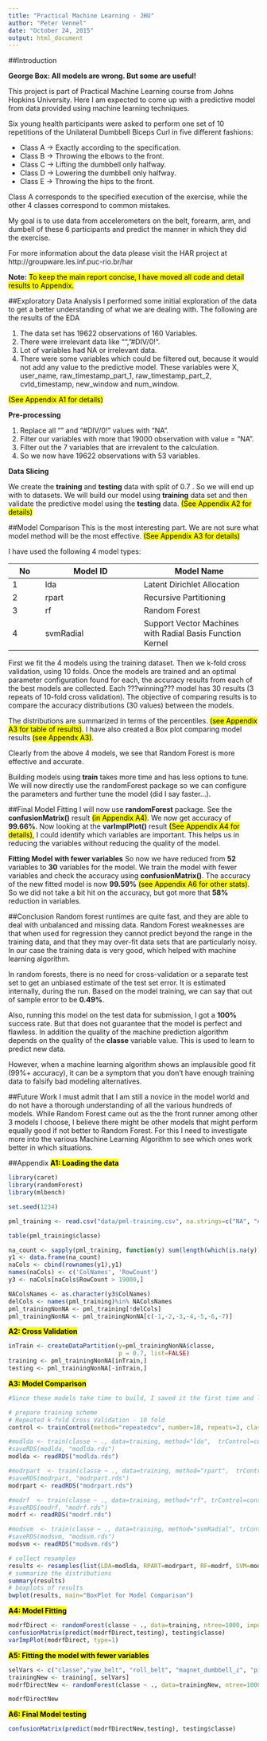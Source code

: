 ```yaml
---
title: "Practical Machine Learning - JHU"
author: "Peter Vennel"
date: "October 24, 2015"
output: html_document
---
```

##Introduction

**George Box: All models are wrong. But some are useful!**

This project is part of Practical Machine Learning course from Johns Hopkins University. Here I am expected to come up with a predictive model from data provided using machine learning techniques.

Six young health participants were asked to perform one set of 10 repetitions of the Unilateral Dumbbell Biceps Curl in five different fashions: 

* Class A -> Exactly according to the specification.
* Class B -> Throwing the elbows to the front.
* Class C -> Lifting the dumbbell only halfway.
* Class D -> Lowering the dumbbell only halfway. 
* Class E -> Throwing the hips to the front. 

Class A corresponds to the specified execution of the exercise, while the other 4 classes correspond to common mistakes.

My goal is to use data from accelerometers on the belt, forearm, arm, and dumbell of these 6 participants and predict the manner in which they did the exercise. 

For more information about the data please visit the HAR project at  http://groupware.les.inf.puc-rio.br/har 

**Note:** <mark>To keep the main report concise, I have moved all code and detail  results to Appendix. </mark>

##Exploratory Data Analysis
I performed some initial exploration of the data to get a better understanding of what we are dealing with. The following are the results of the EDA

1. The data set has 19622 observations of 160 Variables.
2. There were irrelevant data like "", "#DIV/0!".
3. Lot of variables had NA or irrelevant data.
4. There were some variables which could be filtered out, because it would not add any value to the predictive model. These variables were X, user_name, raw_timestamp_part_1, raw_timestamp_part_2, cvtd_timestamp, new_window and num_window.

<mark>(See Appendix A1 for details)</mark>

**Pre-processing**

1. Replace all "" and "#DIV/0!" values with "NA".
2. Filter our variables with more that 19000 observation with value = "NA".
3. Filter out the 7 variables that are irrevalent to the calculation.
4. So we now have 19622 observations with 53 variables.

**Data Slicing**

We create the **training** and **testing** data with split of 0.7 . So we will end up with to datasets. We will build our model using **training** data set and then validate the predictive model using the **testing** data. <mark>(See Appendix A2 for details)</mark>

##Model Comparison
This is the most interesting part. We are not sure what model method will be the most effective. <mark>(See Appendix A3 for details)</mark>

I have used the following 4 model types:

No| Model ID | Model Name
---|---------|-----------
1  | lda | Latent Dirichlet Allocation
2  | rpart | Recursive Partitioning
3  | rf   | Random Forest
4  |svmRadial | Support Vector Machines with Radial Basis Function Kernel

First we fit the 4 models using the training dataset. Then we k-fold cross validation, using 10 folds. Once the models are trained and an optimal parameter configuration found for each, the accuracy results from each of the best models are collected. Each ???winning??? model has 30 results (3 repeats of 10-fold cross validation). The objective of comparing results is to compare the accuracy distributions (30 values) between the models. 
 
The distributions are summarized in terms of the percentiles.  <mark>(see 
Appendix A3 for table of results)</mark>. I have also created a Box plot comparing model results <mark>(see Appendx A3)</mark>.

Clearly from the above 4 models, we see that Random Forest is more effective and accurate.

Building models using **train** takes more time and has less options to tune. We will now directly use the randomForest package so we can configure the parameters and further tune the model (did I say faster...). 

##Final Model Fitting
I will now use **randomForest** package. See the **confusionMatrix()** result <mark>(in Appendix A4)</mark>. We now get accuracy of **99.66%**. Now looking at the **varImplPlot()** result <mark>(See Appendix A4 for details)</mark>, I could identify which variables are important. This helps us in reducing the variables without reducing the quality of the model.        

**Fitting Model with fewer variables**
So now we have reduced from **52** variables to **30** variables for the model. We train the model with fewer variables and check the accuracy using **confusionMatrix()**. The accuracy of the new fitted model is now **99.59%** <mark>(see Appendix A6 for other stats)</mark>. So we did not take a bit hit on the accuracy, but got more that **58%** reduction in variables. 


##Conclusion
Random forest runtimes are quite fast, and they are able to deal with unbalanced and missing data. Random Forest weaknesses are that when used for regression they cannot predict beyond the range in the training data, and that they may over-fit data sets that are particularly noisy. In our case the training data is very good, which helped with machine learning algorithm. 

In random forests, there is no need for cross-validation or a separate test set to get an unbiased estimate of the test set error. It is estimated internally, during the run. Based on the model training, we can say that out of sample error to be **0.49%**.

Also, running this model on the test data for submission, I got a **100%** success rate. But that does not guarantee that the model is perfect and flawless. In addition the quality of the machine prediction algorithm depends on the quality of the **classe** variable value. This is used to learn to predict new data. 

However, when a machine learning algorithm shows an implausible good fit (99%+ accuracy), it can be a symptom that you don't have enough training data to falsify bad modeling alternatives. 

##Future Work
I must admit that I am still a novice in the model world and do not have a thorough understanding of all the various hundreds of models. While Random Forest came out as the the front runner among other 3 models I choose, I believe there might be other models that might perform equally good if not better to Random Forest. For this I need to investigate more into the various Machine Learning Algorithm to see which ones work better in which situations. 


##Appendix
<mark>**A1: Loading the data**</mark>
```r
library(caret)
library(randomForest)
library(mlbench)

set.seed(1234)

pml_training <- read.csv("data/pml-training.csv", na.strings=c("NA", "#DIV/0!", ""))

table(pml_training$classe)

na_count <- sapply(pml_training, function(y) sum(length(which(is.na(y)))))
y1 <- data.frame(na_count)
naCols <- cbind(rownames(y1),y1)
names(naCols) <- c('ColNames', 'RowCount')
y3 <- naCols[naCols$RowCount > 19000,]

NAColsNames <- as.character(y3$ColNames)
delCols <- names(pml_training)%in% NAColsNames
pml_trainingNonNA <- pml_training[!delCols] 
pml_trainingNonNA <- pml_trainingNonNA[c(-1,-2,-3,-4,-5,-6,-7)]

```


<mark>**A2: Cross Validation**</mark>
```r
inTrain <- createDataPartition(y=pml_trainingNonNA$classe,
                               p = 0.7, list=FALSE)
training <- pml_trainingNonNA[inTrain,]
testing <- pml_trainingNonNA[-inTrain,]
```


<mark>**A3: Model Comparison**</mark>
```r
#Since these models take time to build, I saved it the first time and loading them.

# prepare training scheme
# Repeated k-fold Cross Validation - 10 fold
control <- trainControl(method="repeatedcv", number=10, repeats=3, classProbs = TRUE)

#modlda <- train(classe ~ ., data=training, method="lda",  trControl=control)
#saveRDS(modlda, "modlda.rds")
modlda <- readRDS("modlda.rds")

#modrpart  <- train(classe ~ ., data=training, method="rpart",  trControl=control)
#saveRDS(modrpart, "modrpart.rds")
modrpart <- readRDS("modrpart.rds")

#modrf  <- train(classe ~ ., data=training, method="rf", trControl=control)
#saveRDS(modrf, "modrf.rds")
modrf <- readRDS("modrf.rds")

#modsvm  <- train(classe ~ ., data=training, method="svmRadial", trControl=control)
#saveRDS(modsvm, "modsvm.rds")
modsvm <- readRDS("modsvm.rds")  
```

```r

# collect resamples
results <- resamples(list(LDA=modlda, RPART=modrpart, RF=modrf, SVM=modsvm))
# summarize the distributions
summary(results)
# boxplots of results
bwplot(results, main="BoxPlot for Model Comparison")
```


<mark>**A4: Model Fitting**</mark>
```r
modrfDirect <- randomForest(classe ~ ., data=training, ntree=1000, importance=TRUE)
confusionMatrix(predict(modrfDirect,testing), testing$classe)
varImpPlot(modrfDirect, type=1)
```


<mark>**A5: Fitting the model with fewer variables**</mark>
```r
selVars <- c("classe","yaw_belt", "roll_belt", "magnet_dumbbell_z", "pitch_belt", "magnet_dumbbell_y", "pitch_forearm", "gyros_arm_y", "magnet_belt_x", "roll_arm", "gyros_dumbbell_z", "gyros_dumbbell_x", "accel_dumbbell_y", "gyros_forearm_z", "magnet_forearm_z", "accel_dumbbell_z", "roll_forearm", "gyros_belt_z", "gyros_forearm_y", "roll_dumbbell", "yaw_dumbbell", "accel_belt_z", "yaw_arm", "magnet_belt_z", "yaw_forearm", "accel_forearm_z", "magnet_forearm_y", "magnet_dumbbell_x", "accel_forearm_y", "magnet_arm_z", "magnet_belt_y")
trainingNew <- training[, selVars]
modrfDirectNew <- randomForest(classe ~ ., data=trainingNew, ntree=1000, importance=TRUE)

modrfDirectNew
```


<mark>**A6: Final Model testing**</mark>
```r
confusionMatrix(predict(modrfDirectNew,testing), testing$classe)
```

